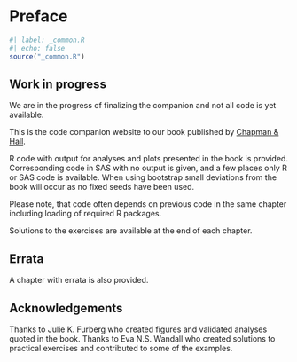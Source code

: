 # Preface {.unnumbered}

```r
#| label: _common.R
#| echo: false
source("_common.R")
```

<!-- Here the code companion website to our book published by [Chapman & Hall](https://doi.org/10.1201/9780429029684 "see the book at the publisher") will become available in October when the book is published. -->

::: {.callout-note appearance="simple"}
## Work in progress

We are in the progress of finalizing the companion and not all code is yet available.
:::

This is the code companion website to our book published by [Chapman & Hall](https://doi.org/10.1201/9780429029684 "see the book at the publisher").


R code with output for analyses and plots presented in the book is provided. Corresponding code in SAS with no output is given, and a few places only R or SAS code is available. When using bootstrap small deviations from the book will occur as no fixed seeds have been used. 

Please note, that code often depends on previous code in the same chapter including loading of required R packages.

Solutions to the exercises are available at the end of each chapter.

## Errata {.unnumbered}

<!-- A [chapter](Errata.html#sec-errata) with errata is also provided. -->
A chapter with errata is also provided.

<!-- This code and output was created using R version 4.3.1 and SAS/Stat version 15.1. -->

## Acknowledgements {.unnumbered}

Thanks to Julie K. Furberg who created figures and validated analyses quoted in the book. Thanks to Eva N.S. Wandall who created solutions to practical exercises and contributed to some of the examples.
